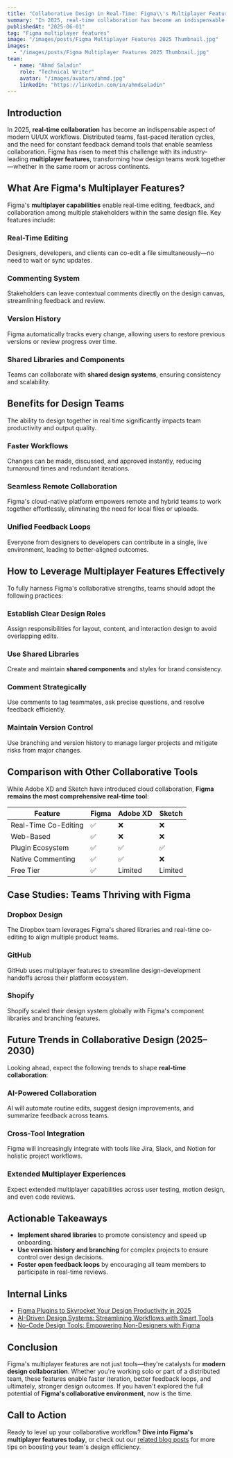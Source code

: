 ```yaml
---
title: "Collaborative Design in Real-Time: Figma\\'s Multiplayer Features"
summary: "In 2025, real-time collaboration has become an indispensable aspect of modern UI/UX workflows. Distributed teams, fast-paced iteration cycles, and the need for ..."
publishedAt: "2025-06-01"
tag: "Figma multiplayer features"
image: "/images/posts/Figma Multiplayer Features 2025 Thumbnail.jpg"
images:
  - "/images/posts/Figma Multiplayer Features 2025 Thumbnail.jpg"
team:
  - name: "Ahmd Saladin"
    role: "Technical Writer"
    avatar: "/images/avatars/ahmd.jpg"
    linkedIn: "https://linkedin.com/in/ahmdsaladin"
---
```



## Introduction

In 2025, **real-time collaboration** has become an indispensable aspect of modern UI/UX workflows. Distributed teams, fast-paced iteration cycles, and the need for constant feedback demand tools that enable seamless collaboration. Figma has risen to meet this challenge with its industry-leading **multiplayer features**, transforming how design teams work together—whether in the same room or across continents.

## What Are Figma's Multiplayer Features?

Figma's **multiplayer capabilities** enable real-time editing, feedback, and collaboration among multiple stakeholders within the same design file. Key features include:

### Real-Time Editing

Designers, developers, and clients can co-edit a file simultaneously—no need to wait or sync updates.

### Commenting System

Stakeholders can leave contextual comments directly on the design canvas, streamlining feedback and review.

### Version History

Figma automatically tracks every change, allowing users to restore previous versions or review progress over time.

### Shared Libraries and Components

Teams can collaborate with **shared design systems**, ensuring consistency and scalability.

## Benefits for Design Teams

The ability to design together in real time significantly impacts team productivity and output quality.

### Faster Workflows

Changes can be made, discussed, and approved instantly, reducing turnaround times and redundant iterations.

### Seamless Remote Collaboration

Figma's cloud-native platform empowers remote and hybrid teams to work together effortlessly, eliminating the need for local files or uploads.

### Unified Feedback Loops

Everyone from designers to developers can contribute in a single, live environment, leading to better-aligned outcomes.

## How to Leverage Multiplayer Features Effectively

To fully harness Figma's collaborative strengths, teams should adopt the following practices:

### Establish Clear Design Roles

Assign responsibilities for layout, content, and interaction design to avoid overlapping edits.

### Use Shared Libraries

Create and maintain **shared components** and styles for brand consistency.

### Comment Strategically

Use comments to tag teammates, ask precise questions, and resolve feedback efficiently.

### Maintain Version Control

Use branching and version history to manage larger projects and mitigate risks from major changes.

## Comparison with Other Collaborative Tools

While Adobe XD and Sketch have introduced cloud collaboration, **Figma remains the most comprehensive real-time tool**:

| Feature | Figma | Adobe XD | Sketch |
|--------|-------|-----------|--------|
| Real-Time Co-Editing | ✅ | ❌ | ❌ |
| Web-Based | ✅ | ❌ | ❌ |
| Plugin Ecosystem | ✅ | ✅ | ✅ |
| Native Commenting | ✅ | ✅ | ❌ |
| Free Tier | ✅ | Limited | Limited |

## Case Studies: Teams Thriving with Figma

### Dropbox Design

The Dropbox team leverages Figma's shared libraries and real-time co-editing to align multiple product teams.

### GitHub

GitHub uses multiplayer features to streamline design-development handoffs across their platform ecosystem.

### Shopify

Shopify scaled their design system globally with Figma's component libraries and branching features.

## Future Trends in Collaborative Design (2025–2030)

Looking ahead, expect the following trends to shape **real-time collaboration**:

### AI-Powered Collaboration

AI will automate routine edits, suggest design improvements, and summarize feedback across teams.

### Cross-Tool Integration

Figma will increasingly integrate with tools like Jira, Slack, and Notion for holistic project workflows.

### Extended Multiplayer Experiences

Expect extended multiplayer capabilities across user testing, motion design, and even code reviews.

## Actionable Takeaways

- **Implement shared libraries** to promote consistency and speed up onboarding.
- **Use version history and branching** for complex projects to ensure control over design decisions.
- **Foster open feedback loops** by encouraging all team members to participate in real-time reviews.

## Internal Links

- [Figma Plugins to Skyrocket Your Design Productivity in 2025](/blog/figma-plugins-2025)
- [AI-Driven Design Systems: Streamlining Workflows with Smart Tools](/blog/ai-design-systems)
- [No-Code Design Tools: Empowering Non-Designers with Figma](/blog/no-code-figma)

## Conclusion

Figma's multiplayer features are not just tools—they're catalysts for **modern design collaboration**. Whether you're working solo or part of a distributed team, these features enable faster iteration, better feedback loops, and ultimately, stronger design outcomes. If you haven't explored the full potential of **Figma's collaborative environment**, now is the time.

## Call to Action

Ready to level up your collaborative workflow? **Dive into Figma's multiplayer features today**, or check out our [related blog posts](/blog) for more tips on boosting your team's design efficiency.
